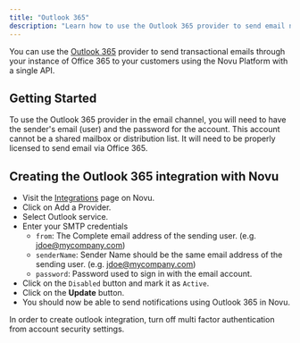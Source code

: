 ```yaml
---
title: "Outlook 365"
description: "Learn how to use the Outlook 365 provider to send email notifications using Novu"
---
```



You can use the [Outlook 365](https://office.com/) provider to send transactional emails through your instance of Office 365 to your customers using the Novu Platform with a single API.

## Getting Started

To use the Outlook 365 provider in the email channel, you will need to have the sender's email (user) and the password for the account. This account cannot be a shared mailbox or distribution list. It will need to be properly licensed to send email via Office 365.

## Creating the Outlook 365 integration with Novu

- Visit the [Integrations](https://dashboard-v2.novu.co/integrations?utm_campaign=docs-office365) page on Novu.
- Click on Add a Provider.
- Select Outlook service.
- Enter your SMTP credentials
  - `from`: The Complete email address of the sending user. (e.g. [jdoe@mycompany.com](mailto:jdoe@mycompany.com))
  - `senderName`: Sender Name should be the same email address of the sending user. (e.g. [jdoe@mycompany.com](mailto:jdoe@mycompany.com))
  - `password`: Password used to sign in with the email account.
- Click on the `Disabled` button and mark it as `Active`.
- Click on the **Update** button.
- You should now be able to send notifications using Outlook 365 in Novu.

<Callout type="info">
In order to create outlook integration, turn off multi factor authentication from account security settings.
</Callout>
